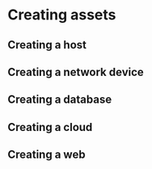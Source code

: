 # Creating assets

## Creating a host
## Creating a network device
## Creating a database
## Creating a cloud
## Creating a web
